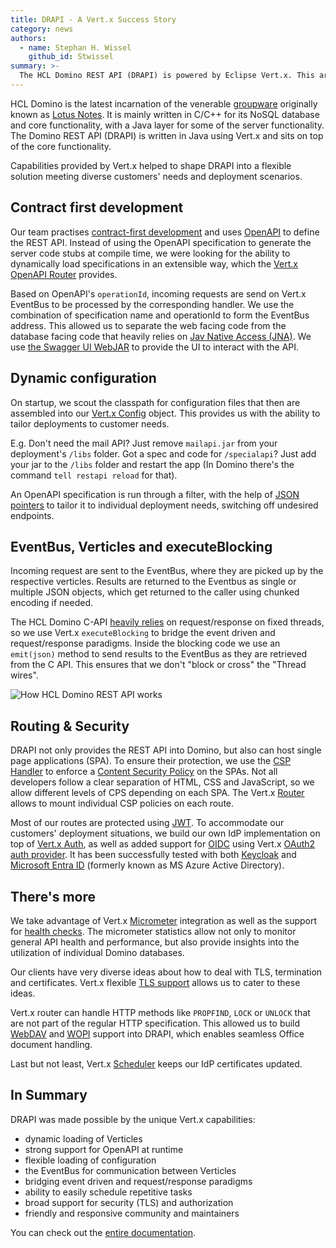 ```yaml
---
title: DRAPI - A Vert.x Success Story
category: news
authors:
  - name: Stephan H. Wissel
    github_id: Stwissel
summary: >-
  The HCL Domino REST API (DRAPI) is powered by Eclipse Vert.x. This article describes the why and how.
---
```


HCL Domino is the latest incarnation of the venerable [groupware](https://en.wikipedia.org/wiki/Collaborative_software) originally known as [Lotus Notes](https://en.wikipedia.org/wiki/HCL_Notes). It is mainly written in C/C++ for its NoSQL database and core functionality, with a Java layer for some of the server functionality. The Domino REST API (DRAPI) is written in Java using Vert.x and sits on top of the core functionality.

Capabilities provided by Vert.x helped to shape DRAPI into a flexible solution meeting diverse customers' needs and deployment scenarios.

## Contract first development

Our team practises [contract-first development](https://en.wikipedia.org/wiki/Design_by_contract) and uses [OpenAPI](https://www.openapis.org/) to define the REST API. Instead of using the OpenAPI specification  to generate the server code stubs at compile time, we were looking for the ability to dynamically load specifications in an extensible way, which the [Vert.x OpenAPI Router](https://vertx.io/docs/vertx-web-openapi-router/java/) provides.

Based on OpenAPI's `operationId`, incoming requests are send on Vert.x EventBus to be processed by the corresponding handler. We use the combination of specification name and operationId to form the EventBus address. This allowed us to separate the web facing code from the database facing code that heavily relies on [Jav Native Access (JNA)](https://github.com/java-native-access/jna). We use [the Swagger UI WebJAR](https://www.webjars.org/) to provide the UI to interact with the API.

## Dynamic configuration

On startup, we scout the classpath for configuration files that then are assembled into our [Vert.x Config](https://vertx.io/docs/vertx-config/java/) object. This provides us with the ability to tailor deployments to customer needs.

E.g. Don't need the mail API? Just remove `mailapi.jar` from your deployment's `/libs` folder. Got a spec and code for `/specialapi`? Just add your jar to the `/libs` folder and restart the app (In Domino there's the command `tell restapi reload` for that).

An OpenAPI specification is run through a filter, with the help of [JSON pointers](https://vertx.io/docs/vertx-core/java/#_json_pointers) to tailor it to individual deployment needs, switching off undesired endpoints.

## EventBus, Verticles and executeBlocking

Incoming request are sent to the EventBus, where they are picked up by the respective verticles. Results are returned to the Eventbus as single or multiple JSON objects, which get returned to the caller using chunked encoding if needed.

The HCL Domino C-API [heavily relies](https://opensource.hcltechsw.com/domino-jnx/) on request/response on fixed threads, so we use Vert.x `executeBlocking` to bridge the event driven and request/response paradigms. Inside the blocking code we use an `emit(json)` method to send results to the EventBus as they are retrieved from the C API. This ensures that we don't "block or cross" the "Thread wires".

![How HCL Domino REST API works](https://opensource.hcltechsw.com/Domino-rest-api/assets/images/KEEPclasses.png)

## Routing & Security

DRAPI not only provides the REST API into Domino, but also can host single page applications (SPA). To ensure their protection, we use the [CSP Handler](https://vertx.io/docs/vertx-web/java/#_csp_handler) to enforce a [Content Security Policy](https://developer.mozilla.org/en-US/docs/Web/HTTP/CSP) on the SPAs. Not all developers follow a clear separation of HTML, CSS and JavaScript, so we allow different levels of CPS depending on each SPA. The Vert.x [Router](https://vertx.io/docs/apidocs/io/vertx/ext/web/Router.html) allows to mount individual CSP policies on each route.

Most of our routes are protected using [JWT](https://jwt.io/). To accommodate our customers' deployment situations, we build our own IdP implementation on top of [Vert.x Auth](https://vertx.io/docs/vertx-auth-common/java/), as well as added support for [OIDC](https://openid.net/developers/how-connect-works/) using Vert.x [OAuth2 auth provider](https://vertx.io/docs/vertx-auth-oauth2/java/). It has been successfully tested with both [Keycloak](https://www.keycloak.org) and [Microsoft Entra ID](https://www.microsoft.com/en-us/security/business/identity-access/microsoft-entra-id) (formerly known as MS Azure Active Directory).

## There's more

We take advantage of Vert.x [Micrometer](https://vertx.io/docs/vertx-micrometer-metrics/java/) integration as well as the support for [health checks](https://vertx.io/docs/vertx-health-check/java/). The micrometer statistics allow not only to monitor general API health and performance, but also provide insights into the utilization of individual Domino databases.

Our clients have very diverse ideas about how to deal with TLS, termination and certificates. Vert.x flexible [TLS support](https://vertx.io/docs/vertx-core/java/#ssl) allows us to cater to these ideas.

Vert.x router can handle HTTP methods like `PROPFIND`, `LOCK` or `UNLOCK` that are not part of the regular HTTP specification. This allowed us to build [WebDAV](https://en.wikipedia.org/wiki/WebDAV) and [WOPI](https://en.wikipedia.org/wiki/Web_Application_Open_Platform_Interface) support into DRAPI, which enables seamless Office document handling.

Last but not least, Vert.x [Scheduler](https://vertx.io/docs/vertx-core/java/#_scheduled_tasks) keeps our IdP certificates updated.

## In Summary

DRAPI was made possible by the unique Vert.x capabilities:

- dynamic loading of Verticles
- strong support for OpenAPI at runtime
- flexible loading of configuration
- the EventBus for communication between Verticles
- bridging event driven and request/response paradigms
- ability to easily schedule repetitive tasks
- broad support for security (TLS) and authorization
- friendly and responsive community and maintainers

You can check out the [entire documentation](https://opensource.hcltechsw.com/Domino-rest-api/).